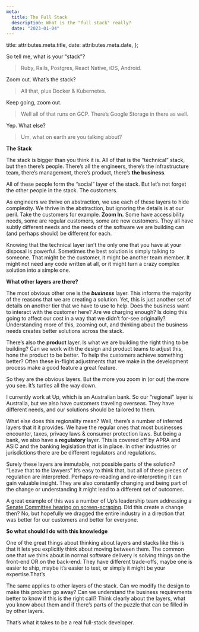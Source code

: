 ```yaml
---
meta:
  title: The Full Stack
  description: What is the "full stack" really?
  date: "2023-01-04"
---
```


  title: attributes.meta.title,
  date: attributes.meta.date,
};

So tell me, what is your “stack”?

> Ruby, Rails, Postgres, React Native, iOS, Android.

Zoom out. What’s the stack?

> All that, plus Docker & Kubernetes.

Keep going, zoom out.

> Well all of that runs on GCP. There’s Google Storage in there as well.

Yep. What else?

> Um, what on earth are you talking about?

**The Stack**

The stack is bigger than you think it is. All of that is the “technical” stack, but then there’s people. There’s all the engineers, there’s the infrastructure team, there’s management, there’s product, there’s **the business**.

All of these people form the “social” layer of the stack. But let’s not forget the other people in the stack. The customers.

As engineers we thrive on abstraction, we use each of these layers to hide complexity. We thrive in the abstraction, but ignoring the details is at our peril. Take the customers for example. **Zoom In.** Some have accessibility needs, some are regular customers, some are new customers. They all have subtly different needs and the needs of the software we are building can (and perhaps should) be different for each.

Knowing that the technical layer isn’t the only one that you have at your disposal is powerful. Sometimes the best solution is simply talking to someone. That might be the customer, it might be another team member. It might not need any code written at all, or it might turn a crazy complex solution into a simple one.

**What other layers are there?**

The most obvious other one is the **_business_** layer. This informs the majority of the reasons that we are creating a solution. Yet, this is just another set of details on another tier that we have to use to help. Does the business want to interact with the customer here? Are we charging enough? Is doing this going to affect our cost in a way that we didn’t for-see originally? Understanding more of this, zooming out, and thinking about the business needs creates better solutions across the stack.

There’s also the **product** layer. Is what we are building the right thing to be building? Can we work with the design and product teams to adjust this, hone the product to be better. To help the customers achieve something better? Often these in-flight adjustments that we make in the development process make a good feature a great feature.

So they are the obvious layers. But the more you zoom in (or out) the more you see. It’s turtles all the way down.

I currently work at Up, which is an Australian bank. So our “regional” layer is Australia, but we also have customers traveling overseas. They have different needs, and our solutions should be tailored to them.

What else does this regionality mean? Well, there’s a number of inferred layers that it it provides. We have the regular ones that most businesses encounter, taxes, privacy laws & consumer protection laws. But being a bank, we also have a **regulatory** layer. This is covered off by APRA and ASIC and the banking legislation that is in place. In other industries or jurisdictions there are be different regulators and regulations.

Surely these layers are immutable, not possible parts of the solution? “Leave that to the lawyers” It’s easy to think that, but all of these pieces of regulation are interpreted. Perhaps re-reading and re-interpreting it can gain valuable insight. They are also constantly changing and being part of the change or understanding it might lead to a different set of outcomes.

A great example of this was a number of Up’s leadership team addressing a [Senate Committee hearing on screen-scraping](https://parlinfo.aph.gov.au/parlInfo/search/display/display.w3p;query=Id%3A%22committees%2Fcommsen%2Faeb4dd20-c72d-46fd-9981-906bea37a2f7%2F0004%22;src1=sm1). Did this create a change then? No, but hopefully we dragged the entire industry in a direction that was better for our customers and better for everyone.

**So what should I do with this knowledge**

One of the great things about thinking about layers and stacks like this is that it lets you explicitly think about moving between them. The common one that we think about in normal software delivery is solving things on the front-end OR on the back-end. They have different trade-offs, maybe one is easier to ship, maybe it’s easier to test, or simply it might be your expertise.That’s

The same applies to other layers of the stack. Can we modify the design to make this problem go away? Can we understand the business requirements better to know if this is the right call? Think clearly about the layers, what you know about them and if there’s parts of the puzzle that can be filled in by other layers.

That’s what it takes to be a real full-stack developer.
